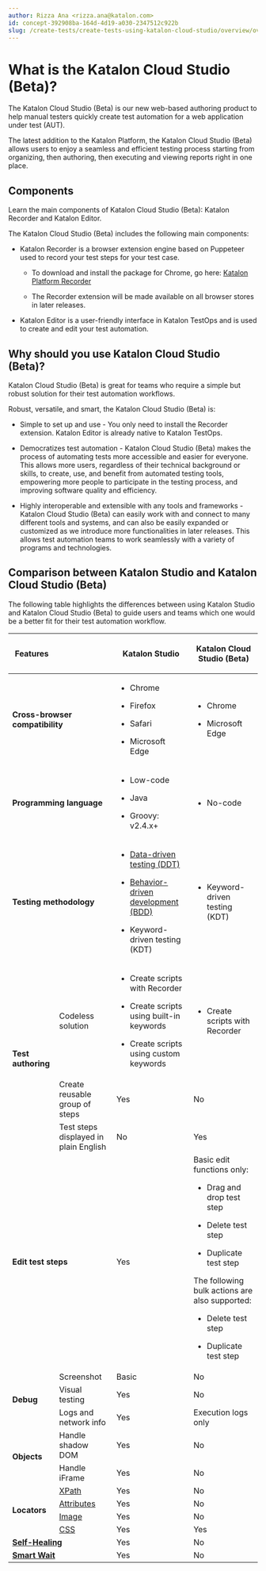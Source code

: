 ```yaml
---
author: Rizza Ana <rizza.ana@katalon.com>
id: concept-392908ba-164d-4d19-a030-2347512c922b
slug: /create-tests/create-tests-using-katalon-cloud-studio/overview/overview
---
```


# What is the Katalon Cloud Studio \(Beta\)?

The Katalon Cloud Studio \(Beta\) is our new web-based authoring product to help manual testers quickly create test automation for a web application under test \(AUT\).

The latest addition to the Katalon Platform, the Katalon Cloud Studio \(Beta\) allows users to enjoy a seamless and efficient testing process starting from organizing, then authoring, then executing and viewing reports right in one place.

## Components

Learn the main components of Katalon Cloud Studio \(Beta\): Katalon Recorder and Katalon Editor.

The Katalon Cloud Studio \(Beta\) includes the following main components:

-   Katalon Recorder is a browser extension engine based on Puppeteer used to record your test steps for your test case.

    -   To download and install the package for Chrome, go here: [Katalon Platform Recorder](https://chrome.google.com/webstore/detail/katalon-platform-recorder/elnoebihidlheoapfooeobbpmjgebpcj/)

    -   The Recorder extension will be made available on all browser stores in later releases.

-   Katalon Editor is a user-friendly interface in Katalon TestOps and is used to create and edit your test automation.


## Why should you use Katalon Cloud Studio \(Beta\)?

Katalon Cloud Studio \(Beta\) is great for teams who require a simple but robust solution for their test automation workflows.

Robust, versatile, and smart, the Katalon Cloud Studio \(Beta\) is:

-   Simple to set up and use - You only need to install the Recorder extension. Katalon Editor is already native to Katalon TestOps.

-   Democratizes test automation - Katalon Cloud Studio \(Beta\) makes the process of automating tests more accessible and easier for everyone. This allows more users, regardless of their technical background or skills, to create, use, and benefit from automated testing tools, empowering more people to participate in the testing process, and improving software quality and efficiency.

-   Highly interoperable and extensible with any tools and frameworks - Katalon Cloud Studio \(Beta\) can easily work with and connect to many different tools and systems, and can also be easily expanded or customized as we introduce more functionalities in later releases. This allows test automation teams to work seamlessly with a variety of programs and technologies.


## Comparison between Katalon Studio and Katalon Cloud Studio \(Beta\)

The following table highlights the differences between using Katalon Studio and Katalon Cloud Studio \(Beta\) to guide users and teams which one would be a better fit for their test automation workflow.

<table><tr><th>Features</th><th> </th><th><span>Katalon Studio</span></th><th><p><span>Katalon Cloud Studio (Beta)</span></p></th></tr><tbody><tr><td  colspan="2"  td><strong>Cross-browser compatibility</strong></td><td><ul><li><p>Chrome</p></li><li><p>Firefox</p></li><li><p>Safari</p></li><li><p>Microsoft Edge</p></li></ul></td><td><ul><li><p>Chrome</p></li><li><p>Microsoft Edge</p></li></ul></td></tr><tr><td  colspan="2"  td><strong>Programming language</strong></td><td><ul><li><p>Low-code</p></li><li><p>Java</p></li><li><p>Groovy: v2.4.x+</p></li></ul></td><td><ul><li><p>No-code</p></li></ul></td></tr><tr><td  colspan="2"  td><strong>Testing methodology</strong></td><td><ul><li><p><a href="/create-tests/data-driven-testing/data-driven-testing-with-katalon-studio" >Data-driven testing (DDT)</a></p></li><li><p><a href="/integrations/supported-integrations/integrate-katalon-studio-with-other-katalon-platform-tools#" >Behavior-driven development (BDD)</a></p></li><li><p>Keyword-driven testing (KDT)</p></li></ul></td><td><ul><li><p>Keyword-driven testing (KDT)</p></li></ul></td></tr><tr><td  rowspan="3"  td><strong>Test authoring</strong></td><td>Codeless solution</td><td><ul><li><p>Create scripts with Recorder</p></li><li><p>Create scripts using built-in keywords</p></li><li><p>Create scripts using custom keywords</p></li></ul></td><td><ul><li><p>Create scripts with Recorder</p></li></ul></td></tr><tr><td>Create reusable group of steps</td><td>Yes</td><td>No</td></tr><tr><td>Test steps displayed in plain English</td><td>No</td><td>Yes</td></tr><tr><td  colspan="2"  td><strong>Edit test steps</strong></td><td>Yes</td><td>Basic edit functions only:<ul><li><p>Drag and drop test step</p></li><li><p>Delete test step</p></li><li><p>Duplicate test step</p></li></ul><p>The following bulk actions are also supported:</p><ul><li><p>Delete test step</p></li><li><p>Duplicate test step</p></li></ul></td></tr><tr><td  rowspan="3"  td><strong>Debug</strong></td><td>Screenshot</td><td>Basic</td><td>No</td></tr><tr><td>Visual testing</td><td>Yes</td><td>No</td></tr><tr><td>Logs and network info</td><td>Yes</td><td>Execution logs only</td></tr><tr><td  rowspan="2"  td><strong>Objects</strong></td><td>Handle shadow DOM</td><td>Yes</td><td>No</td></tr><tr><td>Handle iFrame</td><td>Yes</td><td>No</td></tr><tr><td  rowspan="4"  td><strong>Locators</strong></td><td><a href="/create-tests/test-objects/web-test-objects/selection-methods-for-web-tests-in-katalon-studio#" >XPath</a></td><td>Yes</td><td>No</td></tr><tr><td><a href="/create-tests/test-objects/web-test-objects/selection-methods-for-web-tests-in-katalon-studio#" >Attributes</a></td><td>Yes</td><td>No</td></tr><tr><td><a href="/create-tests/test-objects/web-test-objects/selection-methods-for-web-tests-in-katalon-studio#" >Image</a></td><td>Yes</td><td>No</td></tr><tr><td><a href="/create-tests/test-objects/web-test-objects/selection-methods-for-web-tests-in-katalon-studio#" >CSS</a></td><td>Yes</td><td>Yes</td></tr><tr><td  colspan="2"  td><strong><a href="/maintain/self-healing-tests-in-katalon-studio" >Self-Healing</a></strong></td><td>Yes</td><td>No</td></tr><tr><td  colspan="2"  td><strong><a href="/create-tests/record-and-spy/webui-record-and-spy-utilities/smart-wait-function" >Smart Wait</a></strong></td><td>Yes</td><td>No</td></tr></tbody></table>